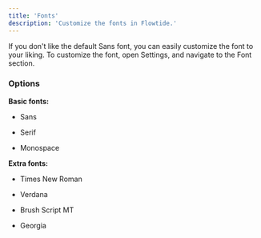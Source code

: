 ```yaml
---
title: 'Fonts'
description: 'Customize the fonts in Flowtide.'
---
```


If you don't like the default Sans font, you can easily customize the font to your liking. To customize the font, open Settings, and navigate to the Font section.

### **Options**

**Basic fonts:**

* Sans

* Serif

* Monospace

**Extra fonts:**

* Times New Roman

* Verdana

* Brush Script MT

* Georgia